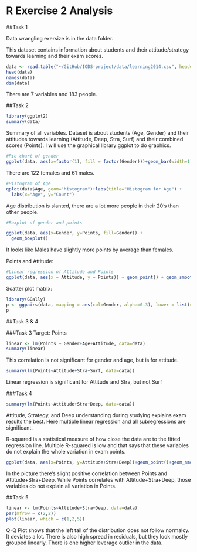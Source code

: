 # R Exercise 2 Analysis

##Task 1

Data wrangling exersize is in the data folder.

This dataset contains information about students and their attitude/strategy towards learning and their exam scores.
```r
data <- read.table("~/GitHub/IODS-project/data/learning2014.csv", header = TRUE, sep = ",")
head(data)
names(data)
dim(data)
```
There are 7 variables and 183 people. 

##Task 2
```r
library(ggplot2)
summary(data)
```
Summary of all variables. Dataset is about students (Age, Gender) and their attitudes towards learning (Attitude, Deep, Stra, Surf) and their combined scores (Points). I will use the graphical library ggplot to do graphics.

```r
#Pie chart of gender
ggplot(data, aes(x=factor(1), fill = factor(Gender)))+geom_bar(width=1)+coord_polar(theta="y")+theme_void()
```
There are 122 females and 61 males.

```r
#Histogram of Age
qplot(data$Age, geom="histogram")+labs(title="Histogram for Age") +
  labs(x="Age", y="Count")
```
Age distribution is slanted, there are a lot more people in their 20's than other people.

```r
#Boxplot of gender and points

ggplot(data, aes(x=Gender, y=Points, fill=Gender)) + 
  geom_boxplot()
```
It looks like Males have slightly more points by average than females.

Points and Attitude:

```r
#Linear regression of Attitude and Points
ggplot(data, aes(x = Attitude, y = Points)) + geom_point() + geom_smooth(method="lm")+labs(title="Linear regression of attitude and points")
```

Scatter plot matrix:
```r
library(GGally)
p <- ggpairs(data, mapping = aes(col=Gender, alpha=0.3), lower = list(combo = wrap("facethist", bins = 20)))
p
```

##Task 3 & 4

###Task 3
Target: Points

```r
linear <- lm(Points ~ Gender+Age+Attitude, data=data)
summary(linear)
```


This correlation is not significant for gender and age, but is for attitude. 

```r
summary(lm(Points~Attitude+Stra+Surf, data=data))
```

Linear regression is significant for Attitude and Stra, but not Surf

###Task 4

```r
summary(lm(Points~Attitude+Stra+Deep, data=data))
```
Attitude, Strategy, and Deep understanding during studying explains exam results the best. Here multiple linear regression and all subregressions are significant. 

R-squared is a statistical measure of how close the data are to the fitted regression line. Multiple R-squared is low and that says that these variables do not explain the whole variation in exam points.

```r
ggplot(data, aes(x=Points, y=Attitude+Stra+Deep))+geom_point()+geom_smooth(method="lm")+labs(title="Linear regression of  points and attitude+stra+deep")
```

In the picture there's slight positive correlation between Points and Attitude+Stra+Deep. While Points correlates with Attitude+Stra+Deep, those variables do not explain all variation in Points.

##Task 5

```r
linear <- lm(Points~Attitude+Stra+Deep, data=data)
par(mfrow = c(2,2))
plot(linear, which = c(1,2,5))
```
Q-Q Plot shows that the left tail of the distribution does not follow normalcy. It deviates a lot.
There is also high spread in residuals, but they look mostly grouped linearly.
There is one higher leverage outlier in the data.